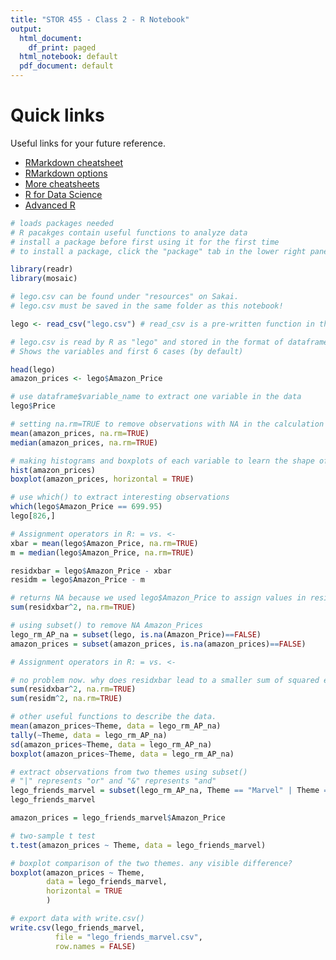 ```yaml
---
title: "STOR 455 - Class 2 - R Notebook"
output:
  html_document:
    df_print: paged
  html_notebook: default
  pdf_document: default
---
```


# Quick links

Useful links for your future reference.

* [RMarkdown cheatsheet](https://www.rstudio.com/wp-content/uploads/2015/02/rmarkdown-cheatsheet.pdf)
* [RMarkdown options](https://yihui.name/knitr/options/)
* [More cheatsheets](https://www.rstudio.com/resources/cheatsheets/)
* [R for Data Science](https://r4ds.had.co.nz)
* [Advanced R](http://adv-r.had.co.nz)


```r
# loads packages needed
# R pacakges contain useful functions to analyze data
# install a package before first using it for the first time
# to install a package, click the "package" tab in the lower right pane and click "install"

library(readr)
library(mosaic)

# lego.csv can be found under "resources" on Sakai.
# lego.csv must be saved in the same folder as this notebook!

lego <- read_csv("lego.csv") # read_csv is a pre-written function in the package "readr"

# lego.csv is read by R as "lego" and stored in the format of dataframe
# Shows the variables and first 6 cases (by default)

head(lego)
amazon_prices <- lego$Amazon_Price
```
```r
# use dataframe$variable_name to extract one variable in the data
lego$Price
```

```r
# setting na.rm=TRUE to remove observations with NA in the calculation of mean and median
mean(amazon_prices, na.rm=TRUE)
median(amazon_prices, na.rm=TRUE)
```

```r
# making histograms and boxplots of each variable to learn the shape of distrbutions.
hist(amazon_prices)
boxplot(amazon_prices, horizontal = TRUE)
```

```r
# use which() to extract interesting observations 
which(lego$Amazon_Price == 699.95)
lego[826,]
```


```r
# Assignment operators in R: = vs. <-
xbar = mean(lego$Amazon_Price, na.rm=TRUE)
m = median(lego$Amazon_Price, na.rm=TRUE)

residxbar = lego$Amazon_Price - xbar
residm = lego$Amazon_Price - m
```

```r
# returns NA because we used lego$Amazon_Price to assign values in residxbar and residm
sum(residxbar^2, na.rm=TRUE)
```

```r
# using subset() to remove NA Amazon_Prices
lego_rm_AP_na = subset(lego, is.na(Amazon_Price)==FALSE)
amazon_prices = subset(amazon_prices, is.na(amazon_prices)==FALSE)
```

```r
# Assignment operators in R: = vs. <-

```

```r
# no problem now. why does residxbar lead to a smaller sum of squared errors? 
sum(residxbar^2, na.rm=TRUE)
sum(residm^2, na.rm=TRUE)
```

```r
# other useful functions to describe the data.
mean(amazon_prices~Theme, data = lego_rm_AP_na)
tally(~Theme, data = lego_rm_AP_na)
sd(amazon_prices~Theme, data = lego_rm_AP_na)
boxplot(amazon_prices~Theme, data = lego_rm_AP_na)

```

```r
# extract observations from two themes using subset()
# "|" represents "or" and "&" represents "and"
lego_friends_marvel = subset(lego_rm_AP_na, Theme == "Marvel" | Theme == "Friends")
lego_friends_marvel

amazon_prices = lego_friends_marvel$Amazon_Price
```

```r
# two-sample t test
t.test(amazon_prices ~ Theme, data = lego_friends_marvel)
```

```r
# boxplot comparison of the two themes. any visible difference?
boxplot(amazon_prices ~ Theme, 
        data = lego_friends_marvel, 
        horizontal = TRUE
        )
```

```r
# export data with write.csv()
write.csv(lego_friends_marvel,
          file = "lego_friends_marvel.csv",
          row.names = FALSE)
```

